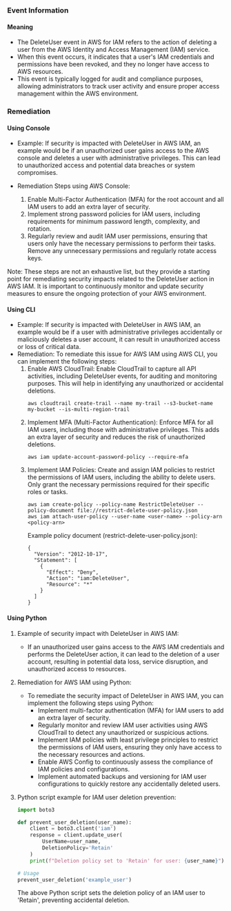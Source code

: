 
### Event Information

#### Meaning

- The DeleteUser event in AWS for IAM refers to the action of deleting a user from the AWS Identity and Access Management (IAM) service.
- When this event occurs, it indicates that a user's IAM credentials and permissions have been revoked, and they no longer have access to AWS resources.
- This event is typically logged for audit and compliance purposes, allowing administrators to track user activity and ensure proper access management within the AWS environment.

### Remediation

#### Using Console

- Example: If security is impacted with DeleteUser in AWS IAM, an example would be if an unauthorized user gains access to the AWS console and deletes a user with administrative privileges. This can lead to unauthorized access and potential data breaches or system compromises.

- Remediation Steps using AWS Console:
  1. Enable Multi-Factor Authentication (MFA) for the root account and all IAM users to add an extra layer of security.
  2. Implement strong password policies for IAM users, including requirements for minimum password length, complexity, and rotation.
  3. Regularly review and audit IAM user permissions, ensuring that users only have the necessary permissions to perform their tasks. Remove any unnecessary permissions and regularly rotate access keys.

Note: These steps are not an exhaustive list, but they provide a starting point for remediating security impacts related to the DeleteUser action in AWS IAM. It is important to continuously monitor and update security measures to ensure the ongoing protection of your AWS environment.

#### Using CLI

- Example: If security is impacted with DeleteUser in AWS IAM, an example would be if a user with administrative privileges accidentally or maliciously deletes a user account, it can result in unauthorized access or loss of critical data.
- Remediation: To remediate this issue for AWS IAM using AWS CLI, you can implement the following steps:
  1. Enable AWS CloudTrail: Enable CloudTrail to capture all API activities, including DeleteUser events, for auditing and monitoring purposes. This will help in identifying any unauthorized or accidental deletions.
     ```
     aws cloudtrail create-trail --name my-trail --s3-bucket-name my-bucket --is-multi-region-trail
     ```
  2. Implement MFA (Multi-Factor Authentication): Enforce MFA for all IAM users, including those with administrative privileges. This adds an extra layer of security and reduces the risk of unauthorized deletions.
     ```
     aws iam update-account-password-policy --require-mfa
     ```
  3. Implement IAM Policies: Create and assign IAM policies to restrict the permissions of IAM users, including the ability to delete users. Only grant the necessary permissions required for their specific roles or tasks.
     ```
     aws iam create-policy --policy-name RestrictDeleteUser --policy-document file://restrict-delete-user-policy.json
     aws iam attach-user-policy --user-name <user-name> --policy-arn <policy-arn>
     ```
     Example policy document (restrict-delete-user-policy.json):
     ```
     {
       "Version": "2012-10-17",
       "Statement": [
         {
           "Effect": "Deny",
           "Action": "iam:DeleteUser",
           "Resource": "*"
         }
       ]
     }
     ```

#### Using Python

1. Example of security impact with DeleteUser in AWS IAM:
   - If an unauthorized user gains access to the AWS IAM credentials and performs the DeleteUser action, it can lead to the deletion of a user account, resulting in potential data loss, service disruption, and unauthorized access to resources.

2. Remediation for AWS IAM using Python:
   - To remediate the security impact of DeleteUser in AWS IAM, you can implement the following steps using Python:
     - Implement multi-factor authentication (MFA) for IAM users to add an extra layer of security.
     - Regularly monitor and review IAM user activities using AWS CloudTrail to detect any unauthorized or suspicious actions.
     - Implement IAM policies with least privilege principles to restrict the permissions of IAM users, ensuring they only have access to the necessary resources and actions.
     - Enable AWS Config to continuously assess the compliance of IAM policies and configurations.
     - Implement automated backups and versioning for IAM user configurations to quickly restore any accidentally deleted users.

3. Python script example for IAM user deletion prevention:
   ```python
   import boto3

   def prevent_user_deletion(user_name):
       client = boto3.client('iam')
       response = client.update_user(
           UserName=user_name,
           DeletionPolicy='Retain'
       )
       print(f"Deletion policy set to 'Retain' for user: {user_name}")

   # Usage
   prevent_user_deletion('example_user')
   ```
   The above Python script sets the deletion policy of an IAM user to 'Retain', preventing accidental deletion.

